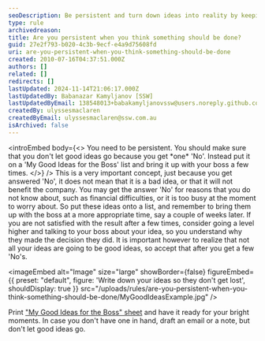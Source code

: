 ```yaml
---
seoDescription: Be persistent and turn down ideas into reality by keeping track of your concepts and bringing them up with your boss at a later time.
type: rule
archivedreason:
title: Are you persistent when you think something should be done?
guid: 27e2f793-b020-4c3b-9ecf-e4a9d75608fd
uri: are-you-persistent-when-you-think-something-should-be-done
created: 2010-07-16T04:37:51.000Z
authors: []
related: []
redirects: []
lastUpdated: 2024-11-14T21:06:17.000Z
lastUpdatedBy: Babanazar Kamyljanov [SSW]
lastUpdatedByEmail: 138548013+babakamyljanovssw@users.noreply.github.com
createdBy: ulyssesmaclaren
createdByEmail: ulyssesmaclaren@ssw.com.au
isArchived: false
---
```


<introEmbed
  body={<>
You need to be persistent. You should make sure that you don't let good ideas go because you get \*one\* 'No'. Instead put it on a 'My Good Ideas for the Boss' list and bring it up with your boss a few times.
  </>}
/>
This is a very important concept, just because you get answered 'No', it does not mean that it is a bad idea, or that it will not benefit the company. You may get the answer 'No' for reasons that you do not know about, such as financial difficulties, or it is too busy at the moment to worry about. So put these ideas onto a list, and remember to bring them up with the boss at a more appropriate time, say a couple of weeks later. If you are not satisfied with the result after a few times, consider going a level higher and talking to your boss about your idea, so you understand why they made the decision they did. It is important however to realize that not all your ideas are going to be good ideas, so accept that after you get a few 'No's.


<imageEmbed
  alt="Image"
  size="large"
  showBorder={false}
  figureEmbed={{
    preset: "default",
    figure: 'Write down your ideas so they don\'t get lost',
    shouldDisplay: true
  }}
  src="/uploads/rules/are-you-persistent-when-you-think-something-should-be-done/MyGoodIdeasExample.jpg"
/>

Print ["My Good Ideas for the Boss" sheet](My-Good-Ideas_for-the-Boss.pdf) and have it ready for your bright moments. In case you don't have one in hand, draft an email or a note, but don't let good ideas go.
